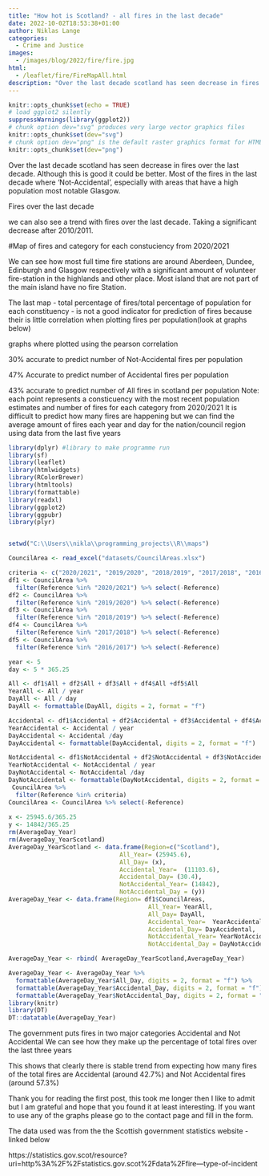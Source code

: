 ```yaml
---
title: "How hot is Scotland? - all fires in the last decade"
date: 2022-10-02T18:53:38+01:00
author: Niklas Lange
categories:
  - Crime and Justice
images:
  - /images/blog/2022/fire/fire.jpg
html:
  - /leaflet/fire/FireMapAll.html
description: "Over the last decade scotland has seen decrease in fires over the last decade. Although this is good it could be better. Most of the fires in the last decade where 'Not-Accidental', especially with areas that have a high population most notable Glasgow. Interactive maps of Fires  in Scotland from the last year and other interesting information - click the title to discover more"
---
```



```r
knitr::opts_chunk$set(echo = TRUE)
# load ggplot2 silently
suppressWarnings(library(ggplot2))
# chunk option dev="svg" produces very large vector graphics files
knitr::opts_chunk$set(dev="svg")
# chunk option dev="png" is the default raster graphics format for HTML output
knitr::opts_chunk$set(dev="png")
```
Over the last decade scotland has seen decrease in fires over the last decade. Although this is good it could be better. Most of the fires in the last decade where 'Not-Accidental', especially with areas that have a high population most notable Glasgow.

Fires over the last decade

we can also see a trend with fires over the last decade. Taking a significant decrease after 2010/2011.

#Map of fires and category for each constuciency from 2020/2021

We can see how most full time fire stations are around Aberdeen, Dundee, Edinburgh and Glasgow respectively with a significant amount of volunteer fire-station in the highlands and other place. Most island that are not part of the main island have no fire Station.

The last map - total percentage of fires/total percentage of population for each constituency - is not a good indicator for prediction of fires because their is little correlation when plotting fires per population(look at graphs below)

graphs where plotted using the pearson correlation


30% accurate to predict number of Not-Accidental fires per population


47% Accurate to predict number of Accidental fires per population


43% accurate to predict number of All fires in scotland per population
Note: each point represents a consticuency with the most recent population estimates and number of fires for each category from 2020/2021
It is difficult to predict how many fires are happening but we can find the average amount of fires each year and day for the nation/council region using data from the last five years


```r
library(dplyr) #library to make programme run
library(sf)
library(leaflet)
library(htmlwidgets)
library(RColorBrewer)
library(htmltools)
library(formattable)
library(readxl)
library(ggplot2)
library(ggpubr)
library(plyr)


setwd("C:\\Users\\nikla\\programming_projects\\R\\maps")

CouncilArea <- read_excel("datasets/CouncilAreas.xlsx")

criteria <- c("2020/2021", "2019/2020", "2018/2019", "2017/2018", "2016/2017")
df1 <- CouncilArea %>%
  filter(Reference %in% "2020/2021") %>% select(-Reference)
df2 <- CouncilArea %>%
  filter(Reference %in% "2019/2020") %>% select(-Reference)
df3 <- CouncilArea %>%
  filter(Reference %in% "2018/2019") %>% select(-Reference)
df4 <- CouncilArea %>%
  filter(Reference %in% "2017/2018") %>% select(-Reference)
df5 <- CouncilArea %>%
  filter(Reference %in% "2016/2017") %>% select(-Reference)

year <- 5
day <- 5 * 365.25

All <- df1$All + df2$All + df3$All + df4$All +df5$All
YearAll <- All / year
DayAll <- All / day
DayAll <- formattable(DayAll, digits = 2, format = "f")

Accidental <- df1$Accidental + df2$Accidental + df3$Accidental + df4$Accidental +df5$Accidental
YearAccidental <- Accidental / year
DayAccidental <- Accidental /day
DayAccidental <- formattable(DayAccidental, digits = 2, format = "f")

NotAccidental <- df1$NotAccidental + df2$NotAccidental + df3$NotAccidental + df4$NotAccidental +df5$NotAccidental
YearNotAccidental <- NotAccidental / year
DayNotAccidental <- NotAccidental /day
DayNotAccidental <- formattable(DayNotAccidental, digits = 2, format = "f")
 CouncilArea %>%
  filter(Reference %in% criteria)
CouncilArea <- CouncilArea %>% select(-Reference)
  
x <- 25945.6/365.25
y <- 14842/365.25
rm(AverageDay_Year)
rm(AverageDay_YearScotland)
AverageDay_YearScotland <- data.frame(Region=c("Scotland"),
                               All_Year= (25945.6),
                               All_Day= (x),
                               Accidental_Year=  (11103.6),
                               Accidental_Day= (30.4),
                               NotAccidental_Year= (14842),
                               NotAccidental_Day = (y))
AverageDay_Year <- data.frame(Region= df1$CouncilAreas,
                                       All_Year= YearAll,
                                       All_Day= DayAll,
                                       Accidental_Year=  YearAccidental,
                                       Accidental_Day= DayAccidental,
                                       NotAccidental_Year= YearNotAccidental,
                                       NotAccidental_Day = DayNotAccidental)

AverageDay_Year <- rbind( AverageDay_YearScotland,AverageDay_Year)

AverageDay_Year <- AverageDay_Year %>%
  formattable(AverageDay_Year$All_Day, digits = 2, format = "f") %>%
  formattable(AverageDay_Year$Accidental_Day, digits = 2, format = "f") %>%
  formattable(AverageDay_Year$NotAccidental_Day, digits = 2, format = "f")
library(knitr)
library(DT)
DT::datatable(AverageDay_Year)
```

The government puts fires in two major categories
Accidental and Not Accidental
We can see how they make up the percentage of total fires over the last three years


This shows that clearly there is stable trend from expecting how many fires of the total fires are Accidental (around 42.7%) and Not Accidental fires (around 57.3%)



Thank you for reading the first post, this took me longer then I like to admit but I am grateful and hope that you found it at least interesting. If you want to use any of the graphs please go to the contact page and fill in the form.

The data used was from the the Scottish government statistics website - linked below

https://statistics.gov.scot/resource?uri=http%3A%2F%2Fstatistics.gov.scot%2Fdata%2Ffire---type-of-incident